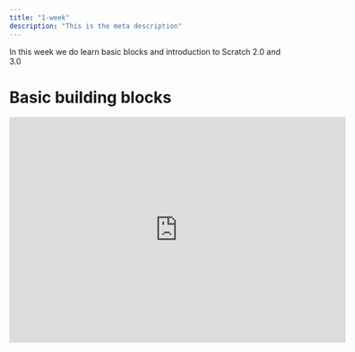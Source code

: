 ```yaml
---
title: "1-week"
description: "This is the meta description"
---
```


In this week we do learn basic blocks and introduction to Scratch 2.0 and 3.0

# Basic building blocks

<iframe
  src="https://scratch.mit.edu/projects/389712331/embed"
  allowtransparency="true"
  width="600"
  height="402"
  frameborder="0"
  scrolling="no"
  allowfullscreen
></iframe>
